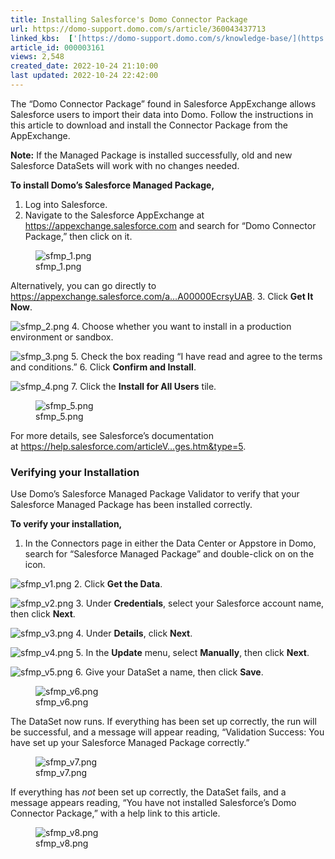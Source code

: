 ```yaml
---
title: Installing Salesforce's Domo Connector Package
url: https://domo-support.domo.com/s/article/360043437713
linked_kbs:  ['[https://domo-support.domo.com/s/knowledge-base/](https://domo-support.domo.com/s/knowledge-base/)', '[https://domo-support.domo.com/s/](https://domo-support.domo.com/s/)', '[https://domo-support.domo.com/s/topic/0TO5w000000ZammGAC](https://domo-support.domo.com/s/topic/0TO5w000000ZammGAC)', '[https://domo-support.domo.com/s/topic/0TO5w000000ZanzGAC](https://domo-support.domo.com/s/topic/0TO5w000000ZanzGAC)', '[https://domo-support.domo.com/s/article/360043437713](https://domo-support.domo.com/s/article/360043437713)', '[https://domo-support.domo.com/s/topic/0TO5w000000ZanzGAC/other-connection-methods](https://domo-support.domo.com/s/topic/0TO5w000000ZanzGAC/other-connection-methods)', '[https://domo-support.domo.com/s/article/360043429933](https://domo-support.domo.com/s/article/360043429933)', '[https://domo-support.domo.com/s/article/360043429953](https://domo-support.domo.com/s/article/360043429953)', '[https://domo-support.domo.com/s/article/360042925494](https://domo-support.domo.com/s/article/360042925494)', '[https://domo-support.domo.com/s/article/4408174643607](https://domo-support.domo.com/s/article/4408174643607)', '[https://domo-support.domo.com/s/article/360043429913](https://domo-support.domo.com/s/article/360043429913)', '[https://domo-support.domo.com/s/login/](https://domo-support.domo.com/s/login/)']
article_id: 000003161
views: 2,548
created_date: 2022-10-24 21:10:00
last updated: 2022-10-24 22:42:00
---
```




The "Domo Connector Package" found in Salesforce AppExchange allows Salesforce users to import their data into Domo. Follow the instructions in this article to download and install the Connector Package from the AppExchange.




 

**Note:** If the Managed Package is installed successfully, old and new Salesforce DataSets will work with no changes needed.



**To install Domo's Salesforce Managed Package,**


1. Log into Salesforce.
2. Navigate to the Salesforce AppExchange at [https://appexchange.salesforce.com](https://appexchange.salesforce.com "https://appexchange.salesforce.com") and search for "Domo Connector Package," then click on it.   
   
![sfmp_1.png](sfmp_1.png)  
   
 Alternatively, you can go directly to [https://appexchange.salesforce.com/a...A00000EcrsyUAB](https://appexchange.salesforce.com/appxListingDetail?listingId=a0N3A00000EcrsyUAB "https://appexchange.salesforce.com/appxListingDetail?listingId=a0N3A00000EcrsyUAB").
3. Click **Get It Now**.  
   
![sfmp_2.png](sfmp_2.png)
4. Choose whether you want to install in a production environment or sandbox.  
   
![sfmp_3.png](sfmp_3.png)
5. Check the box reading "I have read and agree to the terms and conditions."
6. Click **Confirm and Install**.    
   
![sfmp_4.png](sfmp_4.png)
7. Click the **Install for All Users** tile.  
   
![sfmp_5.png](sfmp_5.png)


For more details, see Salesforce's documentation at [https://help.salesforce.com/articleV...ges.htm&type=5](https://help.salesforce.com/articleView?id=distribution_installing_packages.htm&type=5 "https://help.salesforce.com/articleView?id=distribution_installing_packages.htm&type=5"). 


### Verifying your Installation


Use Domo's Salesforce Managed Package Validator to verify that your Salesforce Managed Package has been installed correctly.


**To verify your installation,**


1. In the Connectors page in either the Data Center or Appstore in Domo, search for "Salesforce Managed Package" and double-click on on the icon.  
   
![sfmp_v1.png](sfmp_v1.png)
2. Click **Get the Data**.  
   
![sfmp_v2.png](sfmp_v2.png)
3. Under **Credentials**, select your Salesforce account name, then click **Next**.  
   
![sfmp_v3.png](sfmp_v3.png)
4. Under **Details**, click **Next**.  
   
![sfmp_v4.png](sfmp_v4.png)
5. In the **Update** menu, select **Manually**, then click **Next**.  
   
![sfmp_v5.png](sfmp_v5.png)
6. Give your DataSet a name, then click **Save**.  
   
![sfmp_v6.png](sfmp_v6.png)


The DataSet now runs. If everything has been set up correctly, the run will be successful, and a message will appear reading, "Validation Success: You have set up your Salesforce Managed Package correctly." 


![sfmp_v7.png](sfmp_v7.png)


If everything has *not* been set up correctly, the DataSet fails, and a message appears reading, "You have not installed Salesforce's Domo Connector Package," with a help link to this article. 


![sfmp_v8.png](sfmp_v8.png)

